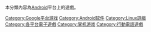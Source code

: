 本分類內容為[[Android|Android]]平台上的遊戲。

{{DEFAULTSORT:Android}}
[[Category:Google平台游戏|Category:Google平台游戏]]
[[Category:Android软件|Category:Android软件]]
[[Category:Linux遊戲|Category:Linux遊戲]]
[[Category:各平台電子遊戲|Category:各平台電子遊戲]]
[[Category:掌机游戏|Category:掌机游戏]]
[[Category:行動電話遊戲|Category:行動電話遊戲]]